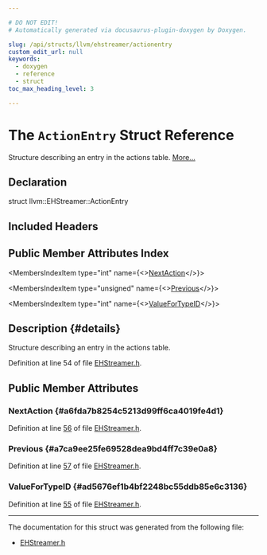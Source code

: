 ```yaml
---

# DO NOT EDIT!
# Automatically generated via docusaurus-plugin-doxygen by Doxygen.

slug: /api/structs/llvm/ehstreamer/actionentry
custom_edit_url: null
keywords:
  - doxygen
  - reference
  - struct
toc_max_heading_level: 3

---
```





# The `ActionEntry` Struct Reference

<DoxygenPage pluginConfig={pluginConfig}>

Structure describing an entry in the actions table. <a href="#details">More...</a>

## Declaration

<CodeBlock>struct llvm::EHStreamer::ActionEntry</CodeBlock>

## Included Headers

<IncludesList>
<IncludesListItem
  filePath="CodeGen/AsmPrinter/EHStreamer.h"
  permalink="/docs/api/files/lib/lib/codegen/lib/codegen/asmprinter/ehstreamer-h"
  isLocal="true" />
</IncludesList>

## Public Member Attributes Index

<MembersIndex>

<MembersIndexItem
  type="int"
  name={<><a href="#a6fda7b8254c5213d99ff6ca4019fe4d1">NextAction</a></>}>
</MembersIndexItem>

<MembersIndexItem
  type="unsigned"
  name={<><a href="#a7ca9ee25fe69528dea9bd4ff7c39e0a8">Previous</a></>}>
</MembersIndexItem>

<MembersIndexItem
  type="int"
  name={<><a href="#ad5676ef1b4bf2248bc55ddb85e6c3136">ValueForTypeID</a></>}>
</MembersIndexItem>

</MembersIndex>

## Description {#details}

Structure describing an entry in the actions table.

Definition at line 54 of file <a href="/docs/api/files/lib/lib/codegen/lib/codegen/asmprinter/ehstreamer-h">EHStreamer.h</a>.

<SectionDefinition>

## Public Member Attributes

### NextAction {#a6fda7b8254c5213d99ff6ca4019fe4d1}

<MemberDefinition
  prototype="int llvm::EHStreamer::ActionEntry::NextAction">

Definition at line <a href="/docs/api/files/lib/lib/codegen/lib/codegen/asmprinter/ehstreamer-h/#l00056">56</a> of file <a href="/docs/api/files/lib/lib/codegen/lib/codegen/asmprinter/ehstreamer-h">EHStreamer.h</a>.
</MemberDefinition>

### Previous {#a7ca9ee25fe69528dea9bd4ff7c39e0a8}

<MemberDefinition
  prototype="unsigned llvm::EHStreamer::ActionEntry::Previous">

Definition at line <a href="/docs/api/files/lib/lib/codegen/lib/codegen/asmprinter/ehstreamer-h/#l00057">57</a> of file <a href="/docs/api/files/lib/lib/codegen/lib/codegen/asmprinter/ehstreamer-h">EHStreamer.h</a>.
</MemberDefinition>

### ValueForTypeID {#ad5676ef1b4bf2248bc55ddb85e6c3136}

<MemberDefinition
  prototype="int llvm::EHStreamer::ActionEntry::ValueForTypeID">

Definition at line <a href="/docs/api/files/lib/lib/codegen/lib/codegen/asmprinter/ehstreamer-h/#l00055">55</a> of file <a href="/docs/api/files/lib/lib/codegen/lib/codegen/asmprinter/ehstreamer-h">EHStreamer.h</a>.
</MemberDefinition>

</SectionDefinition>

<hr/>

The documentation for this struct was generated from the following file:

<ul>
<li><a href="/docs/api/files/lib/lib/codegen/lib/codegen/asmprinter/ehstreamer-h">EHStreamer.h</a></li>
</ul>

</DoxygenPage>
